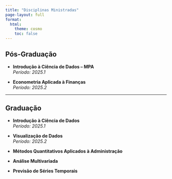 ```yaml
---
title: "Disciplinas Ministradas"
page-layout: full
format:
  html:
    theme: cosmo
    toc: false
---
```




## Pós-Graduação

- **Introdução à Ciência de Dados – MPA**  
  _Período: 2025.1_

- **Econometria Aplicada à Finanças** <br>
  _Período: 2025.2_

---

## Graduação

- **Introdução à Ciência de Dados** <br>
  _Período: 2025.1_

- **Visualização de Dados** <br>
  _Período: 2025.2_

- **Métodos Quantitativos Aplicados à Administração**

- **Análise Multivariada**

- **Previsão de Séries Temporais**